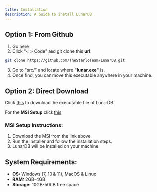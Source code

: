 ```yaml
---
title: Installation
description: A Guide to install LunarDB
---
```


## Option 1: From Github

1. Go [here](https://github.com/TheStarloTeam/lunardb)
2. Click "< > Code" and git clone this **__url__**:

```bash
git clone https://github.com/TheStarloTeam/LunarDB.git
```

3. Go to "src/" and locate where **"lunar.exe"** is.
4. Once find, you can move this executable anywhere in your machine.

## Option 2: Direct Download

Click [this](https://github.com/TheStarloTeam/LunarDB/raw/refs/heads/main/src/lunar.exe) to download the executable file of LunarDB.

For the **MSI Setup** click [this]()

### MSI Setup Instructions:

1. Download the MSI from the link above.
2. Run the installer and follow the installation steps.
3. LunarDB will be installed on your machine.

## System Requirements:

- **OS:** Windows (7, 10 & 11), MacOS & Linux
- **RAM:** 2GB-4GB
- **Storage:** 10GB-50GB free space
